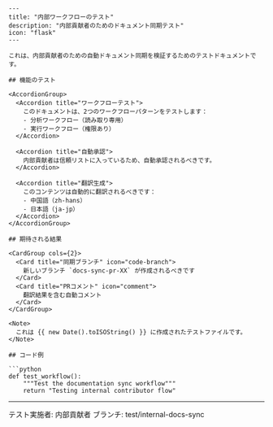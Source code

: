 ```mdx
---
title: "内部ワークフローのテスト"
description: "内部貢献者のためのドキュメント同期テスト"
icon: "flask"
---

これは、内部貢献者のための自動ドキュメント同期を検証するためのテストドキュメントです。

## 機能のテスト

<AccordionGroup>
  <Accordion title="ワークフローテスト">
    このドキュメントは、2つのワークフローパターンをテストします：
    - 分析ワークフロー（読み取り専用）
    - 実行ワークフロー（権限あり）
  </Accordion>

  <Accordion title="自動承認">
    内部貢献者は信頼リストに入っているため、自動承認されるべきです。
  </Accordion>

  <Accordion title="翻訳生成">
    このコンテンツは自動的に翻訳されるべきです：
    - 中国語（zh-hans）
    - 日本語（ja-jp）
  </Accordion>
</AccordionGroup>

## 期待される結果

<CardGroup cols={2}>
  <Card title="同期ブランチ" icon="code-branch">
    新しいブランチ `docs-sync-pr-XX` が作成されるべきです
  </Card>
  <Card title="PRコメント" icon="comment">
    翻訳結果を含む自動コメント
  </Card>
</CardGroup>

<Note>
  これは {{ new Date().toISOString() }} に作成されたテストファイルです。
</Note>

## コード例

```python
def test_workflow():
    """Test the documentation sync workflow"""
    return "Testing internal contributor flow"
```

---

テスト実施者: 内部貢献者
ブランチ: test/internal-docs-sync
```